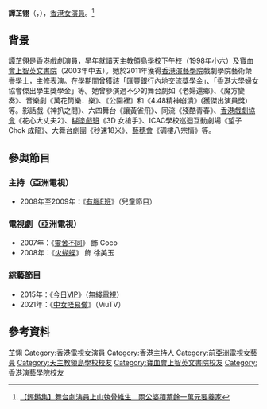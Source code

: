 {{藝人
| 姓名 = 譚芷翎
| 类型 = 女演员
| 图片 = 
| 英文名 = Tam Tsz Ling
| 本名 = 
| 暱稱 = 
| 出生日期 = {{birth date and age|1986|2|22}}
| 出生地點 = {{BHKG}}
| 語言 = [[粵語|粵語]]、[[英語|英語]]
| 職業 = 演員、瑜伽導師、舞蹈導師、戲劇導師
| 教育程度 = [[香港演藝學院|香港演藝學院]]戲劇學院藝術榮譽學士
| 母校 = [[天主教領島學校|天主教領島學校]]<br>[[寶血會上智英文書院|寶血會上智英文書院]]
| 逝世日期 = 
| 逝世地點 = 
| 官方網站 = 
| 經紀公司 = 亞洲電視（2007年 - 2009年）
| imdb = 
}}

'''譚芷翎'''（{{lang-en|Tam Tsz Ling}}，{{bd|1986年|2月22日||catIdx=T譚}}），[[香港|香港]][[女演員|女演員]]。<ref>[https://www.hk01.com/即時娛樂/475211/  【鏗鏘集】舞台劇演員上山執骨維生　兩公婆積蓄餘一萬元要養家]</ref>

==背景==
譚芷翎是香港戲劇演員，早年就讀[[天主教領島學校|天主教領島學校]]下午校（1998年小六）及[[寶血會上智英文書院|寶血會上智英文書院]]（2003年中五）。她於2011年獲得[[香港演藝學院|香港演藝學院]]戲劇學院藝術榮譽學士，主修表演。在學期間曾獲該「匯豐銀行內地交流獎學金」、「香港大學婦女協會傑出學生獎學金」等。她曾參演過不少的舞台劇如《老婦還鄉》、《魔方變奏》、音樂劇《萬花筒樂．樂》、《公園裡》和《4.48精神崩潰》(獲傑出演員獎) 等。影話戲《神扒之間》、六四舞台《讓黃雀飛》、同流《殘酷青春》、[[香港戲劇協會|香港戲劇協會]]《花心大丈夫2》、[[糊塗戲班|糊塗戲班]]《3D 女槍手》、ICAC學校巡迴互動劇場《望子Chok 成龍》、大舞台劇團《秒速18米》、[[藝穗會|藝穗會]]《碉樓八宗情》等。

==參與節目==
===主持（亞洲電視）===
* 2008年至2009年：《[[有腦E班|有腦E班]]》（兒童節目）

===電視劇（亞洲電視）===
* 2007年：《[[靈舍不同|靈舍不同]]》 飾 Coco
* 2008年：《[[火蝴蝶_(電視劇)|火蝴蝶]]》 飾 徐美玉

===綜藝節目===
* 2015年：《[[今日VIP|今日VIP]]》（無綫電視）
* 2021年：《[[中女唔易做|中女唔易做]]》（ViuTV）

== 參考資料==
{{reflist}}

{{HK-enter-bio-stub}}
[[Category:譚姓|芷翎]]
[[Category:香港電視女演員|Category:香港電視女演員]]
[[Category:香港主持人|Category:香港主持人]]
[[Category:前亞洲電視女藝員|Category:前亞洲電視女藝員]]
[[Category:天主教領島學校校友|Category:天主教領島學校校友]]
[[Category:寶血會上智英文書院校友|Category:寶血會上智英文書院校友]]
[[Category:香港演藝學院校友|Category:香港演藝學院校友]]
